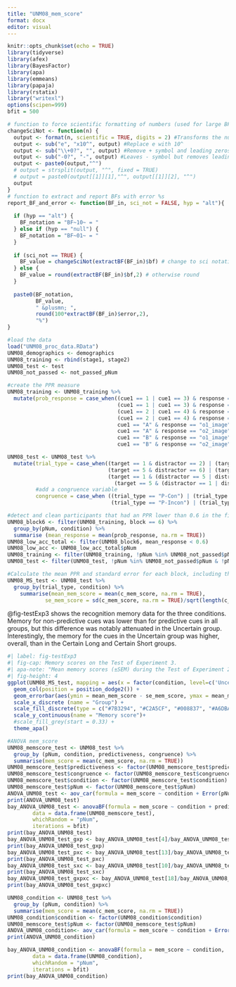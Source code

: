```yaml
---
title: "UNM08_mem_score"
format: docx
editor: visual
---
```


```r
knitr::opts_chunk$set(echo = TRUE)
library(tidyverse)
library(afex)
library(BayesFactor)
library(apa)
library(emmeans)
library(papaja)
library(rstatix)
library("writexl")
options(scipen=999)
bfit = 500

# function to force scientific formatting of numbers (used for large BFs)
changeSciNot <- function(n) {
  output <- format(n, scientific = TRUE, digits = 2) #Transforms the number into scientific notation even if small
  output <- sub("e", "x10^", output) #Replace e with 10^
  output <- sub("\\+0?", "", output) #Remove + symbol and leading zeros on exponent, if > 1
  output <- sub("-0?", "-", output) #Leaves - symbol but removes leading zeros on exponent, if < 1
  output <- paste0(output,"^")
  # output = strsplit(output, "^", fixed = TRUE)
  # output = paste0(output[[1]][1],"^", output[[1]][2], "^")
  output
}
# function to extract and report BFs with error %s
report_BF_and_error <- function(BF_in, sci_not = FALSE, hyp = "alt"){
  
  if (hyp == "alt") {
    BF_notation = "BF~10~ = "
  } else if (hyp == "null") {
    BF_notation = "BF~01~ = "
  }
  
  if (sci_not == TRUE) {
    BF_value = changeSciNot(extractBF(BF_in)$bf) # change to sci notation
  } else {
    BF_value = round(extractBF(BF_in)$bf,2) # otherwise round
  }
  
  paste0(BF_notation, 
         BF_value, 
         " &plusmn; ", 
         round(100*extractBF(BF_in)$error,2), 
         "%")
}
```

```r
#load the data
load("UNM08_proc_data.RData")
UNM08_demographics <- demographics
UNM08_training <- rbind(stage1, stage2)
UNM08_test <- test
UNM08_not_passed <- not_passed_pNum
```

```r
#create the PPR measure
UNM08_training <- UNM08_training %>%
  mutate(prob_response = case_when((cue1 == 1 | cue1 == 3) & response == "o1_image" ~ 1,
                                   (cue1 == 1 | cue1 == 3) & response == "o2_image" ~ 0, 
                                   (cue1 == 2 | cue1 == 4) & response == "o1_image" ~ 0,
                                   (cue1 == 2 | cue1 == 4) & response == "o2_image" ~ 1, 
                                   cue1 == "A" & response == "o1_image" ~ 1,
                                   cue1 == "A" & response == "o2_image" ~ 0, 
                                   cue1 == "B" & response == "o1_image" ~ 0,
                                   cue1 == "B" & response == "o2_image" ~ 1))

UNM08_test <- UNM08_test %>%
  mutate(trial_type = case_when((target == 1 & distractor == 2) | (target == 2 & distractor == 1) | (target == 3 & distractor == 4) | (target == 4 & distractor == 3) ~ "P-Con" ,
                                (target == 5 & distractor == 6) | (target == 6 & distractor == 5) |  (target == 7 & distractor == 8) | (target == 8 & distractor == 7)~ "NP-Con",
                                (target == 1 & (distractor == 5 | distractor == 6)) | (target == 2 & (distractor == 5 | distractor == 6)) | (target == 3 & (distractor == 7 | distractor == 8)) | (target == 4 & (distractor == 7 | distractor == 8)) ~ "P-Incon",
                                  (target == 5 & (distractor == 1 | distractor == 2)) | (target == 6 & (distractor == 1 | distractor == 2)) | (target == 7 & (distractor == 3 | distractor == 4)) | (target == 8 & (distractor == 3 | distractor == 4)) ~  "NP-Incon"),
         #add a congruence variable
         congruence = case_when ((trial_type == "P-Con") | (trial_type == "NP-Con") ~ "congruent",
                                 (trial_type == "P-Incon") | (trial_type == "NP-Incon") ~ "incongruent"))

#detect and clean participants that had an PPR lower than 0.6 in the final block or not passed the test comprehension check
UNM08_block6 <- filter(UNM08_training, block == 6) %>%
  group_by(pNum, condition) %>%
  summarise (mean_response = mean(prob_response, na.rm = TRUE))
UNM08_low_acc_total <- filter(UNM08_block6, mean_response < 0.6) 
UNM08_low_acc <- UNM08_low_acc_total$pNum
UNM08_training <- filter(UNM08_training, !pNum %in% UNM08_not_passed$pNum & !pNum %in% UNM08_low_acc_total$pNum)
UNM08_test <- filter(UNM08_test, !pNum %in% UNM08_not_passed$pNum & !pNum %in% UNM08_low_acc_total$pNum)
```

```r
#Calculate the mean PPR and standard error for each block, including the groups
UNM08_MS_test <- UNM08_test %>%
  group_by(trial_type, condition) %>%
    summarise(mean_mem_score = mean(c_mem_score, na.rm = TRUE), 
            se_mem_score = sd(c_mem_score, na.rm = TRUE)/sqrt(length(c_mem_score)))
```

@fig-testExp3 shows the recognition memory data for the three conditions. Memory for non-predictive cues was lower than for predictive cues in all groups, but this difference was notably attenuated in the Uncertain group. Interestingly, the memory for the cues in the Uncertain group was higher, overall, than in the Certain Long and Certain Short groups.

```r
#| label: fig-testExp3
#| fig-cap: Memory scores on the Test of Experiment 3.
#| apa-note: "Mean memory scores (±SEM) during the Test of Experiment 2 for predictive and non-predictive trials across the three groups."
#| fig-height: 4
ggplot(UNM08_MS_test, mapping = aes(x = factor(condition, level=c('Uncertain', 'Certain Short', 'Certain Long')), y = mean_mem_score, fill = trial_type)) +
  geom_col(position = position_dodge2()) +
  geom_errorbar(aes(ymin = mean_mem_score - se_mem_score, ymax = mean_mem_score + se_mem_score), width=.2, position=position_dodge(0.9)) +
  scale_x_discrete (name = "Group") +
  scale_fill_discrete(type = c("#7B3294", "#C2A5CF", "#008837", "#A6DBA0"))+
  scale_y_continuous(name = "Memory score")+
  #scale_fill_grey(start = 0.33) +
  theme_apa()
```

```r
#ANOVA mem_score
UNM08_memscore_test <- UNM08_test %>%
  group_by (pNum, condition, predictiveness, congruence) %>%
  summarise(mem_score = mean(c_mem_score, na.rm = TRUE))
UNM08_memscore_test$predictiveness <- factor(UNM08_memscore_test$predictiveness)
UNM08_memscore_test$congruence <- factor(UNM08_memscore_test$congruence)
UNM08_memscore_test$condition <- factor(UNM08_memscore_test$condition)
UNM08_memscore_test$pNum <- factor(UNM08_memscore_test$pNum)
ANOVA_UNM08_test <- aov_car(formula = mem_score ~ condition + Error(pNum*predictiveness*congruence), data = UNM08_memscore_test)
print(ANOVA_UNM08_test)
bay_ANOVA_UNM08_test <- anovaBF(formula = mem_score ~ condition + predictiveness + congruence,
        data = data.frame(UNM08_memscore_test),
        whichRandom = "pNum",
        iterations = bfit)
print(bay_ANOVA_UNM08_test)
bay_ANOVA_UNM08_test_gxp <- bay_ANOVA_UNM08_test[4]/bay_ANOVA_UNM08_test[3]
print(bay_ANOVA_UNM08_test_gxp)
bay_ANOVA_UNM08_test_pxc <- bay_ANOVA_UNM08_test[13]/bay_ANOVA_UNM08_test[7]
print(bay_ANOVA_UNM08_test_pxc)
bay_ANOVA_UNM08_test_sxc <- bay_ANOVA_UNM08_test[10]/bay_ANOVA_UNM08_test[6]
print(bay_ANOVA_UNM08_test_sxc)
bay_ANOVA_UNM08_test_gxpxc <- bay_ANOVA_UNM08_test[18]/bay_ANOVA_UNM08_test[17]
print(bay_ANOVA_UNM08_test_gxpxc)
```

```r
UNM08_condition <- UNM08_test %>%
  group_by (pNum, condition) %>%
  summarise(mem_score = mean(c_mem_score, na.rm = TRUE))
UNM08_condition$condition <- factor(UNM08_condition$condition)
UNM08_memscore_test$pNum <- factor(UNM08_memscore_test$pNum)
ANOVA_UNM08_condition<- aov_car(formula = mem_score ~ condition + Error(pNum), data = UNM08_condition)
print(ANOVA_UNM08_condition)

bay_ANOVA_UNM08_condition <- anovaBF(formula = mem_score ~ condition,
        data = data.frame(UNM08_condition),
        whichRandom = "pNum",
        iterations = bfit)
print(bay_ANOVA_UNM08_condition)
```

